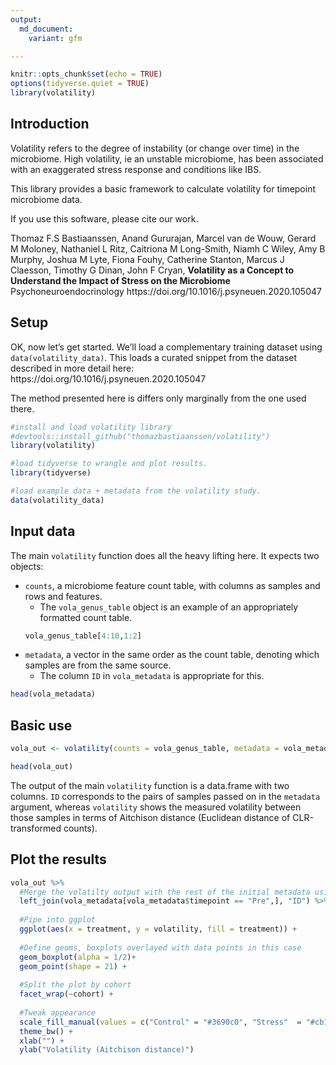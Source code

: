 ```yaml
---
output:
  md_document:
    variant: gfm

---
```


<!-- README.md is generated from README.Rmd. Please edit that file -->

```r
knitr::opts_chunk$set(echo = TRUE)
options(tidyverse.quiet = TRUE)
library(volatility)
```
## Introduction
Volatility refers to the degree of instability (or change over time) in the microbiome. High volatility, ie an unstable microbiome, has been associated with an exaggerated stress response and conditions like IBS. 

This library provides a basic framework to calculate volatility for timepoint microbiome data. 

If you use this software, please cite our work.

Thomaz F.S Bastiaanssen, Anand Gururajan, Marcel van de Wouw, Gerard M Moloney, Nathaniel L Ritz, Caitriona M Long-Smith, Niamh C Wiley, Amy B Murphy, Joshua M Lyte, Fiona Fouhy, Catherine Stanton, Marcus J Claesson, Timothy G Dinan, John F Cryan,
**Volatility as a Concept to Understand the Impact of Stress on the Microbiome**
Psychoneuroendocrinology
https://doi.org/10.1016/j.psyneuen.2020.105047

## Setup

OK, now let's get started.
We'll load a complementary training dataset using `data(volatility_data)`. This loads a curated snippet from the dataset described in more detail here: https://doi.org/10.1016/j.psyneuen.2020.105047

The method presented here is differs only marginally from the one used there. 


```r
#install and load volatility library
#devtools::install_github("thomazbastiaanssen/volatility")
library(volatility)

#load tidyverse to wrangle and plot results.
library(tidyverse)

#load example data + metadata from the volatility study.
data(volatility_data)

```

## Input data

The main `volatility` function does all the heavy lifting here. It expects two objects:

* `counts`, a microbiome feature count table, with columns as samples and rows and features. 
    + The `vola_genus_table` object is an example of an appropriately formatted count table.
```r
vola_genus_table[4:10,1:2]
```

* `metadata`, a vector in the same order as the count table, denoting which samples are from the same source. 
    + The column `ID` in `vola_metadata` is appropriate for this. 
    
```r
head(vola_metadata)

```

## Basic use

```r
vola_out <- volatility(counts = vola_genus_table, metadata = vola_metadata$ID)

head(vola_out)
```

The output of the main `volatility` function is a data.frame with two columns. `ID` corresponds to the pairs of samples passed on in the `metadata` argument, whereas `volatility` shows the measured volatility between those samples in terms of Aitchison distance (Euclidean distance of CLR-transformed counts). 

## Plot the results


```r
vola_out %>%
  #Merge the volatilty output with the rest of the initial metadata using the shared "ID" column
  left_join(vola_metadata[vola_metadata$timepoint == "Pre",], "ID") %>%
  
  #Pipe into ggplot
  ggplot(aes(x = treatment, y = volatility, fill = treatment)) +
  
  #Define geoms, boxplots overlayed with data points in this case
  geom_boxplot(alpha = 1/2)+
  geom_point(shape = 21) +
  
  #Split the plot by cohort
  facet_wrap(~cohort) +
  
  #Tweak appearance 
  scale_fill_manual(values = c("Control" = "#3690c0", "Stress"  = "#cb181d")) +
  theme_bw() +
  xlab("") +
  ylab("Volatility (Aitchison distance)")
```

